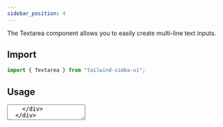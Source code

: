```yaml
---
sidebar_position: 4
---
```



The Textarea component allows you to easily create multi-line text inputs.

## **Import**

```js
import { Textarea } from "tailwind-simba-ui";
```

## **Usage**

  <div className="border-2 rounded-xl mb-4">
    <div className="m-2">
      <Textarea placeholder="Here is a sample placeholder" />
    </div>
  </div>
);

<BasicUsage></BasicUsage>

```js
<Textarea placeholder="Here is a sample placeholder" />
```

## **Controlled Textarea**

  const [value, setValue] = useState("");
  return (
    <div className="border-2 rounded-xl mb-4">
      <div className="m-2">
        <p className="m-2"> Value : {value}</p>
        <Textarea
          onChange={(e) => setValue(e.target.value)}
          placeholder="Here is a sample placeholder"
        />
      </div>
    </div>
  );
};

<ControlledTextarea></ControlledTextarea>

```js
function Example() {
  const [value, setValue] = React.useState("");
  const handleChange = (event) => setValue(event.target.value);

  return (
    <>
      <p>Value: {value}</p>
      <Textarea
        onChange={handleChange}
        placeholder="Here is a sample placeholder"
      />
    </>
  );
}
```

## **Resize behavior**

You can add resize prop to change the Textarea resize behavior. **Horizontal**, **both**, **vertical** or **none**.

  <div className="border-2 rounded-xl mb-4">
    <div className="m-2">
      <Tabs>
        <TabItem value="horizontal" label="Horizontal">
          <Textarea resize="horizontal" placeholder="Horizontal" />
        </TabItem>
        <TabItem value="both" label="Both">
          <Textarea resize="both" placeholder="Both" />
        </TabItem>
        <TabItem value="vertical" label="Vertical">
          <Textarea resize="vertical" placeholder="Vertical" />
        </TabItem>
        <TabItem value="none" label="None">
          <Textarea resize="none" placeholder="None" />
        </TabItem>
      </Tabs>
    </div>
  </div>
);

<TextareaResize></TextareaResize>

## **Changing the color of the textarea**

Use the color prop to change the visual style of the Textarea. You can set the value to **yellow**, **red**, **blue**, or **green**.

  <div className="flex flex-col border-2 rounded-xl mb-4">
    <div className="m-2">
      <Textarea color="yellow" placeholder="Yellow textarea" />
    </div>
    <div className="m-2">
      <Textarea color="red" placeholder="Red textarea" />
    </div>
    <div className="m-2">
      <Textarea color="blue" placeholder="Blue textarea" />
    </div>
    <div className="m-2">
      <Textarea color="green" placeholder="Green textarea" />
    </div>
  </div>
);

<TextareaColors></TextareaColors>

```js
<div>
  <Input variant="outline" placeholder="Outline" />
  <Input variant="filled" placeholder="Filled" />
  <Input variant="flushed" placeholder="Flushed" />
  <Input variant="unstyled" placeholder="Unstyled" />
</div>
```

## **Disabled textarea**

  <div className="border-2 rounded-xl mb-4">
    <div className="m-2">
      <Textarea isDisabled placeholder="Here is a sample placeholder" />
    </div>
  </div>
);

<Disabled></Disabled>

```js
<Textarea isDisabled placeholder="Here is a sample placeholder" />
```
